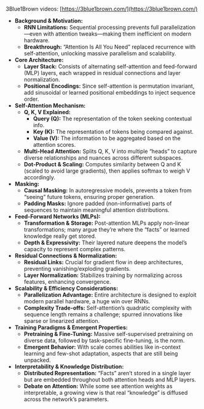 

3Blue1Brown videos: [https://3blue1brown.com/](https://3blue1brown.com/)

* **Background & Motivation:**
    *   **RNN Limitations:** Sequential processing prevents full parallelization—even with attention tweaks—making them inefficient on modern hardware.
    *   **Breakthrough:** “Attention Is All You Need” replaced recurrence with self-attention, unlocking massive parallelism and scalability.
* **Core Architecture:**
    *   **Layer Stack:** Consists of alternating self-attention and feed-forward (MLP) layers, each wrapped in residual connections and layer normalization.
    *   **Positional Encodings:** Since self-attention is permutation invariant, add sinusoidal or learned positional embeddings to inject sequence order.
* **Self-Attention Mechanism:**
    *   **Q, K, V Explained:**
        *   **Query (Q):** The representation of the token seeking contextual info.
        *   **Key (K):** The representation of tokens being compared against.
        *   **Value (V):** The information to be aggregated based on the attention scores.
    *   **Multi-Head Attention:** Splits Q, K, V into multiple “heads” to capture diverse relationships and nuances across different subspaces.
    *   **Dot-Product & Scaling:** Computes similarity between Q and K (scaled to avoid large gradients), then applies softmax to weigh V accordingly.
* **Masking:**
    *   **Causal Masking:** In autoregressive models, prevents a token from “seeing” future tokens, ensuring proper generation.
    *   **Padding Masks:** Ignore padded (non-informative) parts of sequences to maintain meaningful attention distributions.
* **Feed-Forward Networks (MLPs):**
    *   **Transformation & Storage:** Post-attention MLPs apply non-linear transformations; many argue they’re where the “facts” or learned knowledge really get stored.
    *   **Depth & Expressivity:** Their layered nature deepens the model’s capacity to represent complex patterns.
* **Residual Connections & Normalization:**
    *   **Residual Links:** Crucial for gradient flow in deep architectures, preventing vanishing/exploding gradients.
    *   **Layer Normalization:** Stabilizes training by normalizing across features, enhancing convergence.
* **Scalability & Efficiency Considerations:**
    *   **Parallelization Advantage:** Entire architecture is designed to exploit modern parallel hardware, a huge win over RNNs.
    *   **Complexity Trade-offs:** Self-attention’s quadratic complexity with sequence length remains a challenge; spurred innovations like sparse or linearized attention.
* **Training Paradigms & Emergent Properties:**
    *   **Pretraining & Fine-Tuning:** Massive self-supervised pretraining on diverse data, followed by task-specific fine-tuning, is the norm.
    *   **Emergent Behavior:** With scale comes abilities like in-context learning and few-shot adaptation, aspects that are still being unpacked.
* **Interpretability & Knowledge Distribution:**
    *   **Distributed Representation:** “Facts” aren’t stored in a single layer but are embedded throughout both attention heads and MLP layers.
    *   **Debate on Attention:** While some see attention weights as interpretable, a growing view is that real “knowledge” is diffused across the network’s parameters.